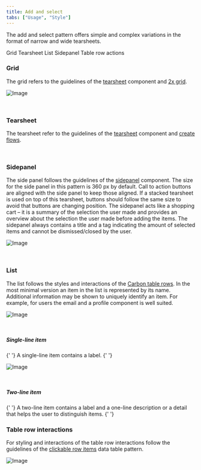 ```yaml
---
title: Add and select
tabs: ["Usage", "Style"]
---
```


<PageDescription>

The add and select pattern offers simple and complex variations in the format of narrow and wide tearsheets.

</PageDescription>

<AnchorLinks>
   <AnchorLink>Grid</AnchorLink>
   <AnchorLink>Tearsheet</AnchorLink>
   <AnchorLink>List</AnchorLink>
   <AnchorLink>Sidepanel</AnchorLink>
   <AnchorLink>Table row actions</AnchorLink>
</AnchorLinks>


### Grid
The grid refers to the guidelines of the [tearsheet](https://pages.github.ibm.com/cdai-design/pal/components/tearsheet/usage) component and [2x grid](https://www.carbondesignsystem.com/guidelines/2x-grid/overview/). 

![Image](images/image_Grid.png)

<br />

### Tearsheet
The tearsheet refer to the guidelines of the [tearsheet](https://pages.github.ibm.com/cdai-design/pal/components/tearsheet/usage) component and [create flows](https://www.carbondesignsystem.com/community/patterns/create-flows/).

<br />

### Sidepanel
The side panel follows the guidelines of the [sidepanel](https://pages.github.ibm.com/cdai-design/pal/components/side-panel/usage) component. The size for the side panel in this pattern is 360 px by default. Call to action buttons are aligned with the side panel to keep those aligned. If a stacked tearsheet is used on top of this tearsheet, buttons should follow the same size to avoid that buttons are changing position. The sidepanel acts like a shopping cart – it is a summary of the selection the user made and provides an overview about the selection the user made before adding the items. The sidepanel always contains a title and a tag indicating the amount of selected items and cannot be dismissed/closed by the user.

![Image](images/image_spacings_panel.png)

<br />

### List
The list follows the styles and interactions of the [Carbon table rows](https://www.carbondesignsystem.com/components/data-table/style#interactive-states). In the most minimal version an item in the list is represented by its name. Additional information may be shown to uniquely identify an item. For example, for users the email and a profile component is well suited. 


<Row>
  <Column colMd={4} colLg={4}>


![Image](images/image_1-line.png)

<br />

##### Single-line item
<Caption>
  {' '} A single-line item contains a label.
{' '}
</Caption>

 </Column>

  <Column colMd={4} colLg={4}>

![Image](images/image_2-lines.png)

<br />

##### Two-line item
<Caption>
  {' '} A two-line item contains a label and a one-line description or a detail that helps the user to distinguish items.
{' '}
</Caption>

  
  </Column>
</Row>

<br />

### Table row interactions
For styling and interactions of the table row interactions follow the guidelines of the [clickable row items](https://pages.github.ibm.com/cdai-design/pal/patterns/data-table/clickable-row-items) data table pattern. 

![Image](images/image_table_row_states.png)

<br />
